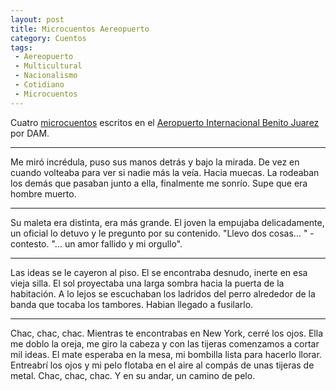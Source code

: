 ```yaml
---
layout: post
title: Microcuentos Aereopuerto
category: Cuentos
tags:
 - Aereopuerto
 - Multicultural
 - Nacionalismo
 - Cotidiano
 - Microcuentos
---
```


Cuatro [microcuentos](https://es.wikipedia.org/wiki/Microrrelato) escritos en el [Aeropuerto Internacional Benito Juarez](https://es.wikipedia.org/wiki/Aeropuerto_Internacional_de_la_Ciudad_de_M%C3%A9xico) por DAM. 

---

Me miró incrédula, puso sus manos detrás y bajo la mirada. De vez en cuando volteaba para ver si nadie más la veía. Hacia muecas. La rodeaban los demás que pasaban junto a ella, finalmente me sonrío. Supe que era hombre muerto.

---

Su maleta era distinta, era más grande. El joven la empujaba delicadamente, un oficial lo detuvo y le pregunto por su contenido. "Llevo dos cosas... " - contesto. "... un amor fallido y mi orgullo".

---

Las ideas se le cayeron al piso. El se encontraba desnudo, inerte en esa vieja silla. El sol proyectaba una larga sombra hacia la puerta de la habitación. A lo lejos se escuchaban los ladridos del perro alrededor de la banda que tocaba los tambores. Habian llegado a fusilarlo.

---

Chac, chac, chac. Mientras te encontrabas en New York, cerré los ojos. Ella me doblo la oreja, me giro la cabeza y con las tijeras comenzamos a cortar mil ideas. El mate esperaba en la mesa, mi bombilla lista para hacerlo llorar. Entreabrí los ojos y mi pelo flotaba en el aire al compás de unas tijeras de metal. Chac, chac, chac. Y en su andar, un camino de pelo.